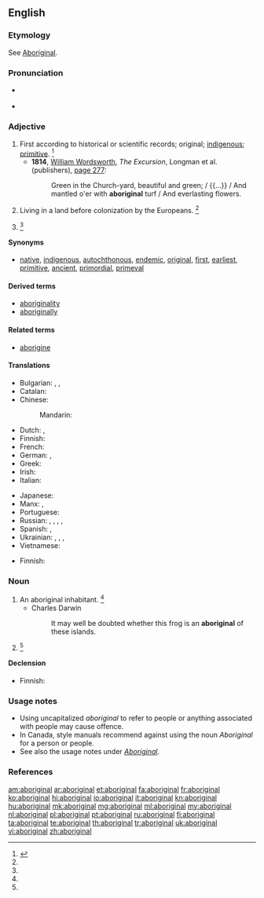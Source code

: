 {{also|Aboriginal}}
==English==

===Etymology===
See [[Aboriginal]].

===Pronunciation===
* {{a|US}} {{IPA|/ˌæb.əˈɹɪd͡ʒ.n̩.l̩/|/ˌæb.əˈɹɪd͡ʒ.ɪn.l̩/}}
* {{audio|En-uk-aboriginal.ogg|Audio (UK)}}

===Adjective===
{{en-adj}}

# First according to historical or scientific records; original; [[indigenous]]; [[primitive]]. {{defdate|First attested in the mid 17th century.}}<ref name=SOED>{{reference-book | last =| first = | authorlink =  | coauthors =  | editor =Brown, Lesley  | others =  | title = The Shorter Oxford English Dictionary | origdate =  | origyear = 1933| origmonth =  | url =  | format =  | accessdate =  | accessyear =  | accessmonth =  | edition = 5th | date =  | year =2003| month =  | publisher =Oxford University Press  | location =Oxford, UK | language =  | id =  | doi = | isbn =978-0-19-860575-7 | lccn = | ol = | pages =6| chapter =  | chapterurl =  | quote =}}</ref>
#* '''1814''', [[w:William Wordsworth|William Wordsworth]], ''The Excursion'', Longman et al. (publishers), [http://books.google.com/books?id=T18JAAAAQAAJ&pg=PA277&dq=aboriginal page 277]:
#*: Green in the Church-yard, beautiful and green; / {{...}} / And mantled o'er with '''aboriginal''' turf / And everlasting flowers.
# Living in a land before colonization by the Europeans. {{defdate|First attested in the late 17th century.}}<ref name=SOED/>
# {{alternative capitalization of|Aboriginal}} {{defdate|First attested in the late 18th century.}}<ref name=SOED/>

====Synonyms====
* {{sense|indigenous to a place}} [[native]], [[indigenous]], [[autochthonous]], [[endemic]], [[original]], [[first]], [[earliest]], [[primitive]], [[ancient]], [[primordial]], [[primeval]]

====Derived terms====
* [[aboriginality]]
* [[aboriginally]]

====Related terms====
* [[aborigine]]

====Translations====
{{trans-top|original; indigenous}}
* Bulgarian: {{t+|bg|коренен}}, {{t+|bg|местен}}, {{t+|bg|туземен}}
* Catalan: {{t|ca|aborigen}}
* Chinese:
*: Mandarin: {{t|cmn|土著|tr=tǔzhù, tǔzhuó|sc=Hani}}
* Dutch: {{t+|nl|inheems}}, {{t+|nl|inheemse}}
* Finnish: {{t+|fi|alkuperäinen}}
* French: {{t+|fr|indigène}}
* German: {{t-|de|eingeboren}}, {{t+|de|einheimisch}}
* Greek: {{t+|el|ιθαγενής|m|f|tr=ithagenís|sc=Grek}}
* Irish: {{t-|ga|bundúchasach}}
* Italian: {{t+|it|aborigeno}}
{{trans-mid}}
* Japanese: {{t-|ja|土着|tr=どちゃくの, dochaku no|alt=土着の|sc=Jpan}}
* Manx: {{t-|gv|bun-chummallagh}}, {{t-|gv|bun-dooghyssagh}}
* Portuguese: {{t+|pt|aborígene}}
* Russian: {{t+|ru|туземный|tr=tuzémnyj|sc=Cyrl}}, {{t+|ru|коренной|tr=korennój|sc=Cyrl}}, {{t+|ru|местный|tr=méstnyj|sc=Cyrl}}, {{t+|ru|автохтонный|tr=avtoxtónnyj|sc=Cyrl}} {{qualifier|literary}}, {{t+|ru|аборигенный|tr=aborigénnyj|sc=Cyrl}}
* Spanish: {{t+|es|aborigen}}, {{t+|es|indígena}}
* Ukrainian: {{t-|uk|аборигенський|tr=aboryhéns’kyj}}, {{t-|uk|тубільний|tr=tubíl’nyj}}, {{t+|uk|автохтонний|tr=avtoxtónnyj}}, {{t-|uk|туземський|tr=tuzéms’kyj}}
* Vietnamese: {{t+|vi|thổ dân}}
{{trans-bottom}}

{{trans-top|living in a land before colonization}}
* Finnish: {{t|fi|alkuperäinen}}
{{trans-mid}}
{{trans-bottom}}

===Noun===
{{en-noun}}

# An aboriginal inhabitant. {{defdate|First attested in the mid 18th century.}}<ref name=SOED/>
#* Charles Darwin
#*: It may well be doubted whether this frog is an '''aboriginal''' of these islands.
# {{alternative capitalization of|Aboriginal}} {{defdate|First attested in the mid 18th century.}}<ref name=SOED/>

====Declension====
{{trans-top|aboriginal inhabitant}}
* Finnish: {{t|fi|alkuasukas}}
{{trans-mid}}
{{trans-bottom}}

{{trans-see|Aboriginal}}

===Usage notes===
* Using uncapitalized ''aboriginal'' to refer to people or anything associated with people may cause offence.
* In Canada, style manuals recommend against using the noun ''Aboriginal'' for a person or people.
* See also the usage notes under ''[[Aboriginal]]''.

===References===
<references/>

[[am:aboriginal]]
[[ar:aboriginal]]
[[et:aboriginal]]
[[fa:aboriginal]]
[[fr:aboriginal]]
[[ko:aboriginal]]
[[hi:aboriginal]]
[[io:aboriginal]]
[[it:aboriginal]]
[[kn:aboriginal]]
[[hu:aboriginal]]
[[mk:aboriginal]]
[[mg:aboriginal]]
[[ml:aboriginal]]
[[my:aboriginal]]
[[nl:aboriginal]]
[[pl:aboriginal]]
[[pt:aboriginal]]
[[ru:aboriginal]]
[[fi:aboriginal]]
[[ta:aboriginal]]
[[te:aboriginal]]
[[th:aboriginal]]
[[tr:aboriginal]]
[[uk:aboriginal]]
[[vi:aboriginal]]
[[zh:aboriginal]]